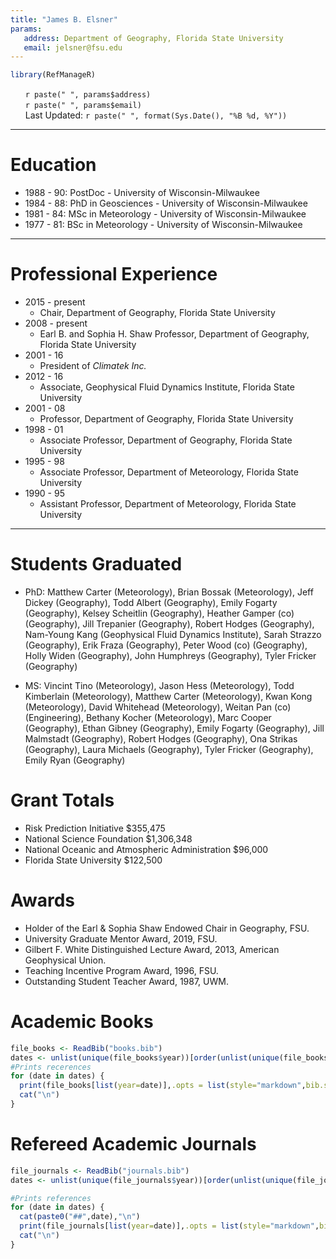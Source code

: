 ```yaml
---
title: "James B. Elsner"
params:
   address: Department of Geography, Florida State University
   email: jelsner@fsu.edu
---
```


<!--html_preserve-->
<style type="text/css">
ul.CV {
list-style-type: none;
}
</style>
<!--/html_preserve-->

```r
library(RefManageR)
```

<ul class="CV">
<li><i class="fa fa-home" aria-hidden="true"></i>  `r paste(" ", params$address)`</li>
<li><i class="fa fa-envelope-o" aria-hidden="true"></i>  `r paste(" ", params$email)`</li>
<li><i class="fa fa-clock-o" aria-hidden="true"></i> Last Updated: `r paste(" ", format(Sys.Date(), "%B %d, %Y"))`</li>
</ul>

*************

# Education

* 1988 - 90: PostDoc - University of Wisconsin-Milwaukee
* 1984 - 88: PhD in Geosciences - University of Wisconsin-Milwaukee
* 1981 - 84: MSc in Meteorology - University of Wisconsin-Milwaukee
* 1977 - 81: BSc in Meteorology - University of Wisconsin-Milwaukee

*************

# Professional Experience
* 2015 - present
    + Chair, Department of Geography, Florida State University
* 2008 - present
    + Earl B. and Sophia H. Shaw Professor, Department of Geography, Florida State University
* 2001 - 16
    + President of *Climatek Inc.*
* 2012 - 16
    + Associate, Geophysical Fluid Dynamics Institute, Florida State University
* 2001 - 08
    + Professor, Department of Geography, Florida State University
* 1998 - 01
    + Associate Professor, Department of Geography, Florida State University
* 1995 - 98
    + Associate Professor, Department of Meteorology, Florida State University
* 1990 - 95
    + Assistant Professor, Department of Meteorology, Florida State University

*************

# Students Graduated

* PhD: Matthew Carter (Meteorology), Brian Bossak (Meteorology), Jeff Dickey (Geography), Todd Albert (Geography), Emily Fogarty (Geography), Kelsey Scheitlin (Geography), Heather Gamper (co) (Geography), Jill Trepanier (Geography), Robert Hodges (Geography), Nam-Young Kang (Geophysical Fluid Dynamics Institute),  Sarah Strazzo (Geography), Erik Fraza (Geography), Peter Wood (co) (Geography), Holly Widen (Geography), John Humphreys (Geography), Tyler Fricker (Geography)

* MS: Vincint Tino (Meteorology), Jason Hess (Meteorology), Todd Kimberlain (Meteorology), Matthew Carter (Meteorology), Kwan Kong (Meteorology), David Whitehead (Meteorology), Weitan Pan (co) (Engineering), Bethany Kocher (Meteorology), Marc Cooper (Geography), Ethan Gibney (Geography), Emily Fogarty (Geography), Jill Malmstadt (Geography), Robert Hodges (Geography), Ona Strikas (Geography), Laura Michaels (Geography), Tyler Fricker (Geography), Emily Ryan (Geography)

# Grant Totals

* Risk Prediction Initiative $355,475
* National Science Foundation $1,306,348 
* National Oceanic and Atmospheric Administration $96,000
* Florida State University $122,500

# Awards

* Holder of the Earl & Sophia Shaw Endowed Chair in Geography, FSU.
* University Graduate Mentor Award, 2019, FSU.
* Gilbert F. White Distinguished Lecture Award, 2013, American Geophysical Union.
* Teaching Incentive Program Award, 1996, FSU.
* Outstanding Student Teacher Award, 1987, UWM.

# Academic Books

```r
file_books <- ReadBib("books.bib")
dates <- unlist(unique(file_books$year))[order(unlist(unique(file_books$year)),decreasing = TRUE)]
#Prints recerences
for (date in dates) {
  print(file_books[list(year=date)],.opts = list(style="markdown",bib.style ="authoryear" ,max.names =10,dashed=FALSE))
  cat("\n")
}

```

# Refereed Academic Journals

```r
file_journals <- ReadBib("journals.bib")
dates <- unlist(unique(file_journals$year))[order(unlist(unique(file_journals$year)), decreasing = TRUE)]

#Prints references
for (date in dates) {
  cat(paste0("##",date),"\n")
  print(file_journals[list(year=date)],.opts = list(style="markdown",bib.style ="authoryear", max.names = 10, dashed=FALSE))
  cat("\n")
}

```
